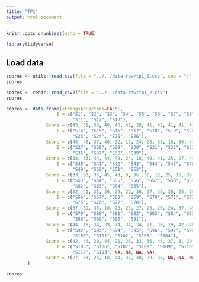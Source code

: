```yaml
---
title: "TP1"
output: html_document
---
```


```r
knitr::opts_chunk$set(echo = TRUE)
```

```r
library(tidyverse)
```


## Load data

```r
scores <- utils::read.csv(file = "../../data-raw/tp1_2.csv", sep = ";", skip = 2)
scores
```


```r
scores <- readr::read_csv2(file = "../../data-raw/tp1_2.csv")
scores
```

```r
scores <- data.frame(stringsAsFactors=FALSE,
                   I = c("S1", "S2", "S3", "S4", "S5", "S6", "S7", "S8", "S9", "S10",
                         "S11", "S12", "S13"),
               Score = c(43, 31, 38, 40, 40, 41, 28, 41, 43, 41, 41, 41, 35),
                   I = c("S14", "S15", "S16", "S17", "S18", "S19", "S20", "S21", "S22",
                         "S23", "S24", "S25", "S26"),
               Score = c(40, 48, 37, 40, 32, 13, 24, 28, 33, 18, 36, 47, 29),
                   I = c("S27", "S28", "S29", "S30", "S31", "S32", "S33", "S34", "S35",
                         "S36", "S37", "S38", "S39"),
               Score = c(38, 33, 44, 44, 49, 24, 18, 49, 41, 25, 27, 43, 11),
                   I = c("S40", "S41", "S42", "S43", "S44", "S45", "S46", "S47", "S48",
                         "S49", "S50", "S51", "S52"),
               Score = c(33, 33, 35, 45, 43, 9, 36, 30, 12, 25, 16, 36, 25),
                   I = c("S53", "S54", "S55", "S56", "S57", "S58", "S59", "S60", "S61",
                         "S62", "S63", "S64", "S65"),
               Score = c(32, 41, 31, 36, 29, 22, 36, 37, 35, 30, 25, 20, 39),
                   I = c("S66", "S67", "S68", "S69", "S70", "S71", "S72", "S73", "S74",
                         "S75", "S76", "S77", "S78"),
               Score = c(37, 39, 36, 10, 26, 23, 27, 26, 20, 24, 37, 45, 43),
                   I = c("S79", "S80", "S81", "S82", "S83", "S84", "S85", "S86", "S87",
                         "S88", "S89", "S90", "S91"),
               Score = c(44, 19, 34, 39, 24, 34, 34, 21, 38, 19, 42, 46, 50),
                   I = c("S92", "S93", "S94", "S95", "S96", "S97", "S98", "S99",
                         "S100", "S101", "S102", "S103", "S104"),
               Score = c(42, 44, 20, 44, 21, 26, 32, 36, 44, 37, 8, 29, 42),
                   I = c("S105", "S106", "S107", "S108", "S109", "S110", "S111",
                         "S112", "S113", NA, NA, NA, NA),
               Score = c(27, 33, 25, 18, 44, 37, 48, 29, 35, NA, NA, NA, NA)
        )

scores
```



```r

```

